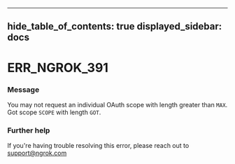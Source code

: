 

---
hide_table_of_contents: true
displayed_sidebar: docs
---


# ERR_NGROK_391

### Message
You may not request an individual OAuth scope with length greater than `MAX`. Got scope `SCOPE` with length `GOT`.

<ErrorDetails />



### Further help
If you're having trouble resolving this error, please reach out to [support@ngrok.com](mailto:support@ngrok.com?subject=Help%20with%20ERR_NGROK_391)

